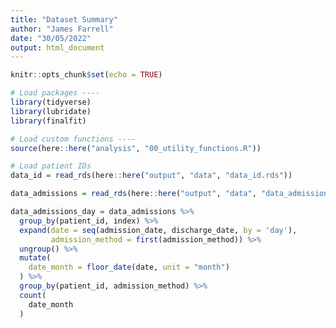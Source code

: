 ```yaml
---
title: "Dataset Summary"
author: "James Farrell"
date: "30/05/2022"
output: html_document
---
```


```r
knitr::opts_chunk$set(echo = TRUE)

# Load packages ----
library(tidyverse)
library(lubridate)
library(finalfit)

# Load custom functions ----
source(here::here("analysis", "00_utility_functions.R"))

# Load patient IDs
data_id = read_rds(here::here("output", "data", "data_id.rds"))

data_admissions = read_rds(here::here("output", "data", "data_admissions.rds"))

```

```r
data_admissions_day = data_admissions %>% 
  group_by(patient_id, index) %>% 
  expand(date = seq(admission_date, discharge_date, by = 'day'),
         admission_method = first(admission_method)) %>% 
  ungroup() %>% 
  mutate(
    date_month = floor_date(date, unit = "month")
  ) %>%
  group_by(patient_id, admission_method) %>%
  count(
    date_month
  )



```

